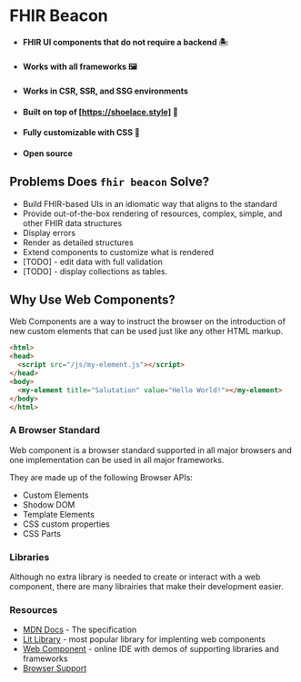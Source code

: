 

<Meta title="Getting Started/Home" />


FHIR Beacon
===========

* #### FHIR UI components that do not require a backend 🏝️
* #### Works with all frameworks 🖼️
* #### Works in CSR, SSR, and SSG environments
* #### Built on top of [https://shoelace.style] 👟
* #### Fully customizable with CSS 🎨
* #### Open source


Problems Does `fhir beacon` Solve?
-----
* Build FHIR-based UIs in an idiomatic way that aligns to the standard
* Provide out-of-the-box rendering of resources, complex, simple, and other FHIR data structures
* Display errors
* Render as detailed structures
* Extend components to customize what is rendered
* \[TODO] - edit data with full validation
* \[TODO] - display collections as tables.


Why Use Web Components?
--------------

Web Components are a way to instruct the browser on the introduction of new custom elements that can be used just
like any other HTML markup.

```html
<html>
<head>
  <script src="/js/my-element.js"></script>
</head>
<body>
  <my-element title="Salutation" value="Hello World!"></my-element>
</body>
</html>
```

### A Browser Standard

Web component is a browser standard supported in all major browsers and one implementation can be used in all major
frameworks.

They are made up of the following Browser APIs:
* Custom Elements
* Shodow DOM
* Template Elements
* CSS custom properties
* CSS Parts

### Libraries

Although no extra library is needed to create or interact with a web component, there are many librairies that make
their development easier.


### Resources

* [MDN Docs](https://developer.mozilla.org/en-US/docs/Web/API/Web_components) - The specification
* [Lit Library](https://lit.dev) - most popular library for implenting web components
* [Web Component](https://webcomponents.dev/) - online IDE with demos of supporting libraries and
frameworks
* [Browser Support](https://caniuse.com/custom-elementsv1)

